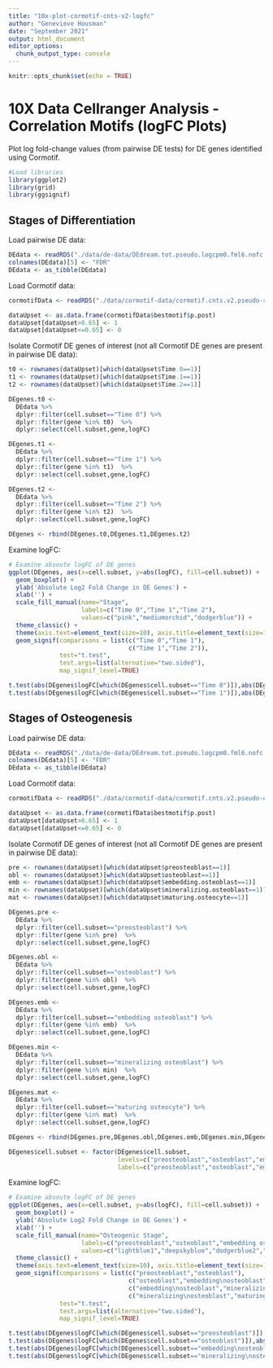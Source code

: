 ```yaml
---
title: "10x-plot-cormotif-cnts-v2-logfc"
author: "Genevieve Housman"
date: "September 2021"
output: html_document
editor_options: 
  chunk_output_type: console
---
```


```r
knitr::opts_chunk$set(echo = TRUE)
```

# 10X Data Cellranger Analysis - Correlation Motifs (logFC Plots)

Plot log fold-change values (from pairwise DE tests) for DE genes identified using Cormotif.

```r

#Load libraries
library(ggplot2)
library(grid)
library(ggsignif)

```


## Stages of Differentiation

Load pairwise DE data:

```r

DEdata <- readRDS("./data/de-data/DEdream.tot.pseudo.logcpm0.fml6.nofc.bh.stage.rds")
colnames(DEdata)[5] <- "FDR"
DEdata <- as_tibble(DEdata)

```

Load Cormotif data:

```r

cormotifData <- readRDS("./data/cormotif-data/cormotif.cnts.v2.pseudo-stage.data.filterC.log.indv-cell.intNo0.reg-tot.rds")

dataUpset <- as.data.frame(cormotifData$bestmotif$p.post)
dataUpset[dataUpset>0.65] <- 1
dataUpset[dataUpset<=0.65] <- 0

```

Isolate Cormotif DE genes of interest (not all Cormotif DE genes are present in pairwise DE data):

```r

t0 <- rownames(dataUpset)[which(dataUpset$Time.0==1)]
t1 <- rownames(dataUpset)[which(dataUpset$Time.1==1)]
t2 <- rownames(dataUpset)[which(dataUpset$Time.2==1)]

DEgenes.t0 <-
  DEdata %>%
  dplyr::filter(cell.subset=="Time 0") %>%
  dplyr::filter(gene %in% t0)  %>%
  dplyr::select(cell.subset,gene,logFC)

DEgenes.t1 <-
  DEdata %>%
  dplyr::filter(cell.subset=="Time 1") %>%
  dplyr::filter(gene %in% t1)  %>%
  dplyr::select(cell.subset,gene,logFC)

DEgenes.t2 <-
  DEdata %>%
  dplyr::filter(cell.subset=="Time 2") %>%
  dplyr::filter(gene %in% t2)  %>%
  dplyr::select(cell.subset,gene,logFC)

DEgenes <- rbind(DEgenes.t0,DEgenes.t1,DEgenes.t2)

```

Examine logFC:

```r

# Examine absoute logFC of DE genes
ggplot(DEgenes, aes(x=cell.subset, y=abs(logFC), fill=cell.subset)) +
  geom_boxplot() +
  ylab('Absolute Log2 Fold Change in DE Genes') +
  xlab('') +
  scale_fill_manual(name="Stage",
                    labels=c("Time 0","Time 1","Time 2"),
                    values=c("pink","mediumorchid","dodgerblue")) +
  theme_classic() +
  theme(axis.text=element_text(size=10), axis.title=element_text(size=10), legend.text=element_text(size=10)) +
  geom_signif(comparisons = list(c("Time 0","Time 1"),
                                 c("Time 1","Time 2")), 
              test="t.test",
              test.args=list(alternative="two.sided"),
              map_signif_level=TRUE)

t.test(abs(DEgenes$logFC[which(DEgenes$cell.subset=="Time 0")]),abs(DEgenes$logFC[which(DEgenes$cell.subset=="Time 1")])) #p<2.2e-16
t.test(abs(DEgenes$logFC[which(DEgenes$cell.subset=="Time 1")]),abs(DEgenes$logFC[which(DEgenes$cell.subset=="Time 2")])) #p=4.2e-05

```

## Stages of Osteogenesis

Load pairwise DE data:

```r

DEdata <- readRDS("./data/de-data/DEdream.tot.pseudo.logcpm0.fml6.nofc.bh.ostadhoc.rds")
colnames(DEdata)[5] <- "FDR"
DEdata <- as_tibble(DEdata)

```

Load Cormotif data:

```r

cormotifData <- readRDS("./data/cormotif-data/cormotif.cnts.v2.pseudo-ostadhoc4gene.data.filterC.log.indv-cell.intNo0.reg-tot.rds")

dataUpset <- as.data.frame(cormotifData$bestmotif$p.post)
dataUpset[dataUpset>0.65] <- 1
dataUpset[dataUpset<=0.65] <- 0

```

Isolate Cormotif DE genes of interest (not all Cormotif DE genes are present in pairwise DE data):

```r

pre <- rownames(dataUpset)[which(dataUpset$preosteoblast==1)]
obl <- rownames(dataUpset)[which(dataUpset$osteoblast==1)]
emb <- rownames(dataUpset)[which(dataUpset$embedding.osteoblast==1)]
min <- rownames(dataUpset)[which(dataUpset$mineralizing.osteoblast==1)]
mat <- rownames(dataUpset)[which(dataUpset$maturing.osteocyte==1)]

DEgenes.pre <-
  DEdata %>%
  dplyr::filter(cell.subset=="preosteoblast") %>%
  dplyr::filter(gene %in% pre)  %>%
  dplyr::select(cell.subset,gene,logFC)

DEgenes.obl <-
  DEdata %>%
  dplyr::filter(cell.subset=="osteoblast") %>%
  dplyr::filter(gene %in% obl)  %>%
  dplyr::select(cell.subset,gene,logFC)

DEgenes.emb <-
  DEdata %>%
  dplyr::filter(cell.subset=="embedding osteoblast") %>%
  dplyr::filter(gene %in% emb)  %>%
  dplyr::select(cell.subset,gene,logFC)

DEgenes.min <-
  DEdata %>%
  dplyr::filter(cell.subset=="mineralizing osteoblast") %>%
  dplyr::filter(gene %in% min)  %>%
  dplyr::select(cell.subset,gene,logFC)

DEgenes.mat <-
  DEdata %>%
  dplyr::filter(cell.subset=="maturing osteocyte") %>%
  dplyr::filter(gene %in% mat)  %>%
  dplyr::select(cell.subset,gene,logFC)

DEgenes <- rbind(DEgenes.pre,DEgenes.obl,DEgenes.emb,DEgenes.min,DEgenes.mat)

DEgenes$cell.subset <- factor(DEgenes$cell.subset,
                              levels=c("preosteoblast","osteoblast","embedding osteoblast","mineralizing osteoblast","maturing osteocyte"),
                              labels=c("preosteoblast","osteoblast","embedding\nosteoblast","mineralizing\nosteoblast","maturing\nosteocyte"))

```

Examine logFC:

```r

# Examine absoute logFC of DE genes
ggplot(DEgenes, aes(x=cell.subset, y=abs(logFC), fill=cell.subset)) +
  geom_boxplot() +
  ylab('Absolute Log2 Fold Change in DE Genes') +
  xlab('') +
  scale_fill_manual(name="Osteogenic Stage",
                    labels=c("preosteoblast","osteoblast","embedding osteoblast","mineralizing osteoblast","maturing osteocyte"),
                    values=c("lightblue1","deepskyblue","dodgerblue2","royalblue3","royalblue4")) +
  theme_classic() +
  theme(axis.text=element_text(size=10), axis.title=element_text(size=10), legend.text=element_text(size=10)) +
  geom_signif(comparisons = list(c("preosteoblast","osteoblast"),
                                 c("osteoblast","embedding\nosteoblast"),
                                 c("embedding\nosteoblast","mineralizing\nosteoblast"),
                                 c("mineralizing\nosteoblast","maturing\nosteocyte")), 
              test="t.test",
              test.args=list(alternative="two.sided"),
              map_signif_level=TRUE)

t.test(abs(DEgenes$logFC[which(DEgenes$cell.subset=="preosteoblast")]),abs(DEgenes$logFC[which(DEgenes$cell.subset=="osteoblast")]))                       #p=0.004671
t.test(abs(DEgenes$logFC[which(DEgenes$cell.subset=="osteoblast")]),abs(DEgenes$logFC[which(DEgenes$cell.subset=="embedding\nosteoblast")]))               #p=0.053300
t.test(abs(DEgenes$logFC[which(DEgenes$cell.subset=="embedding\nosteoblast")]),abs(DEgenes$logFC[which(DEgenes$cell.subset=="mineralizing\nosteoblast")])) #p=0.003007
t.test(abs(DEgenes$logFC[which(DEgenes$cell.subset=="mineralizing\nosteoblast")]),abs(DEgenes$logFC[which(DEgenes$cell.subset=="maturing\nosteocyte")]))   #p=0.005436

```

